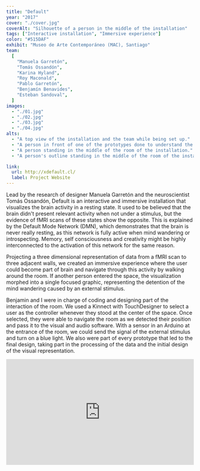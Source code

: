 ```yaml
---
title: "Default"
year: "2017"
cover: "./cover.jpg"
coverAlt: "Silhouette of a person in the middle of the installation"
tags: ["Interactive installation", "Immersive experience"]
color: "#515DAF"
exhibit: "Museo de Arte Contemporáneo (MAC), Santiago"
team:
  [
    "Manuela Garretón",
    "Tomás Ossandón",
    "Karina Hyland",
    "Roy Maconald",
    "Pablo Garretón",
    "Benjamín Benavides",
    "Esteban Sandoval",
  ]
images:
  - "./01.jpg"
  - "./02.jpg"
  - "./03.jpg"
  - "./04.jpg"
alts:
  - "A top view of the installation and the team while being set up."
  - "A person in front of one of the prototypes done to understand the data and the interaction."
  - "A person standing in the middle of the room of the installation."
  - "A person's outline standing in the middle of the room of the installation."

link:
  url: http://xdefault.cl/
  label: Project Website
---
```


Lead by the research of designer Manuela Garretón and the neuroscientist Tomás Ossandón, Default is an interactive and immersive installation that visualizes the brain activity in a resting state. It used to be believed that the brain didn't present relevant activity when not under a stimulus, but the evidence of fMRI scans of these states show the opposite. This is explained by the Default Mode Network (DMN), which demonstrates that the brain is never really resting, as this network is fully active when mind wandering or introspecting. Memory, self consciousness and creativity might be highly interconnected to the activation of this network for the same reason.

Projecting a three dimensional representation of data from a fMRI scan to three adjacent walls, we created an immersive experience where the user could become part of brain and navigate through this activity by walking around the room. If another person entered the space, the visualization morphed into a single focused graphic, representing the detention of the mind wandering caused by an external stimulus.

Benjamin and I were in charge of coding and designing part of the interaction of the room. We used a Kinnect with TouchDesigner to select a user as the controller whenever they stood at the center of the space. Once selected, they were able to navigate the room as we detected their position and pass it to the visual and audio software. With a sensor in an Arduino at the entrance of the room, we could send the signal of the external stimulus and turn on a blue light. We also were part of every prototype that led to the final design, taking part in the processing of the data and the initial design of the visual representation.

<div style="padding:56.25% 0 0 0;position:relative;">
  <iframe
    src="https://player.vimeo.com/video/248526680?h=fdab7e3585&byline=0&portrait=0"
    style="position:absolute;top:0;left:0;width:100%;height:100%;"
    frameborder="0"
    allow="autoplay; fullscreen; picture-in-picture"
    allowfullscreen
  ></iframe>
</div>
<script src="https://player.vimeo.com/api/player.js"></script>
